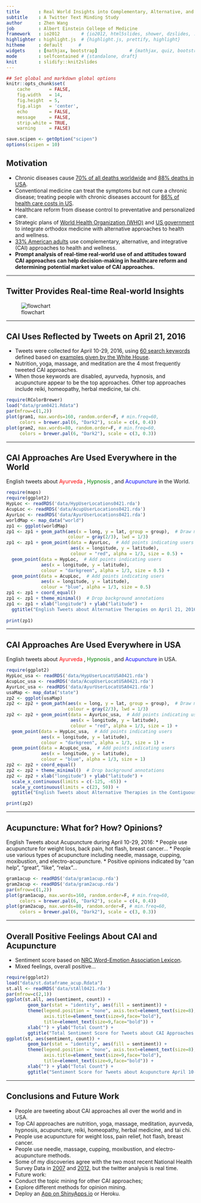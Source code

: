 ```yaml
---
title       : Real World Insights into Complementary, Alternative, and Integrative Health Approaches
subtitle    : A Twitter Text Minding Study
author      : Zhen Wang
job         : Albert Einstein College of Medicine
framework   : io2012        # {io2012, html5slides, shower, dzslides, ...}
highlighter : highlight.js  # {highlight.js, prettify, highlight}
hitheme     : default      # 
widgets     : [mathjax, bootstrap]            # {mathjax, quiz, bootstrap}
mode        : selfcontained # {standalone, draft}
knit        : slidify::knit2slides
---
```


```r
## Set global and markdown global options
knitr::opts_chunk$set(
    cache       = FALSE,     
    fig.width   = 14,       
    fig.height  = 5,       
    fig.align   = 'center',   
    echo        = FALSE,    
    message     = FALSE,     
    strip.white = TRUE,     
    warning     = FALSE)    

save.scipen <- getOption("scipen") 
options(scipen = 10)        
```

## Motivation

* Chronic diseases cause [70% of all deaths worldwide](http://www.who.int/ncds/introduction/en/) and [88% deaths in USA](http://www.who.int/nmh/countries/usa_en.pdf?ua=1). 
* Conventional medicine can treat the symptoms but not cure a chronic disease; treating people with chronic diseases account for [86% of health care costs in US](http://www.cdc.gov/chronicdisease/overview/).
* Healthcare reform from disease control to preventative and personalized care.
* Strategic plans of [World Health Organization (WHO)](http://www.who.int/medicines/publications/traditional/trm_strategy14_23/en/) and [US government](https://nccih.nih.gov/about/ataglance) to integrate orthodox medicine with alternative approaches to health and wellness. 
* [33% American adults](https://nccih.nih.gov/research/statistics/NHIS/2012/key-findings) use complementary, alternative, and integrative (CAI) approaches to health and wellness. 
* **Prompt analysis of real-time real-world use of and attitudes toward CAI approaches can help decision-making in healthcare reform and determining potential market value of CAI approaches.** 

--- 

## Twitter Provides Real-time Real-world Insights
    
![flowchart](FlowChart.png)

---

## CAI Uses Reflected by Tweets on April 21, 2016

* Tweets were collected for April 10-29, 2016, using [60 search keywords](https://github.com/zweinstein/D_I/blob/gh-pages/keywords.txt) defined based on [examples given by the White House](http://www.whccamp.hhs.gov/fr2.html).
* Nutrition, yoga, massage, and meditation are the 4 most frequently tweeted CAI approaches. 
* When those keywords are disabled, ayurveda, hypnosis, and acupuncture appear to be the top approaches. Other top approaches include reiki, homeopathy, herbal medicine, tai chi.

```r
require(RColorBrewer)
load("data/gram0421.Rdata")
par(mfrow=c(1,2))
plot(gram1, max.words=160, random.order=F, # min.freq=60,
     colors = brewer.pal(6, "Dark2"), scale = c(4, 0.4))
plot(gram2, max.words=80, random.order=F, # min.freq=60,
     colors = brewer.pal(6, "Dark2"), scale = c(3, 0.3))
```

---

## CAI Approaches Are Used Everywhere in the World

English tweets about <span style="color:red"> Ayurveda </span>,
<span style="color:green"> Hypnosis </span>, and 
<span style="color:blue"> Acupuncture </span> in the World.

```r
require(maps)
require(ggplot2)
HypLoc <- readRDS('data/HypUserLocations0421.rda')
AcupLoc <- readRDS('data/AcupUserLocations0421.rda')
AyurLoc <- readRDS('data/AyurUserLocations0421.rda')
worldMap <- map_data("world") 
zp1 <- ggplot(worldMap)
zp1 <- zp1 + geom_path(aes(x = long, y = lat, group = group),  # Draw map
                       colour = gray(2/3), lwd = 1/3)
zp1 <- zp1 + geom_point(data = AyurLoc,  # Add points indicating users
                        aes(x = longitude, y = latitude),
                        colour = "red", alpha = 1/3, size = 0.5) +
  geom_point(data = HypLoc,  # Add points indicating users
             aes(x = longitude, y = latitude),
             colour = "darkgreen", alpha = 1/3, size = 0.5) +
  geom_point(data = AcupLoc,  # Add points indicating users
             aes(x = longitude, y = latitude),
             colour = "blue", alpha = 1/3, size = 0.5) 
zp1 <- zp1 + coord_equal()  
zp1 <- zp1 + theme_minimal()  # Drop background annotations
zp1 <- zp1 + xlab("longitude") + ylab("latitude") + 
  ggtitle("English Tweets about Alternative Therapies on April 21, 2016") 
  
print(zp1)
```

---

## CAI Approaches Are Used Everywhere in USA

English tweets about <span style="color:red"> Ayurveda </span>,
<span style="color:green"> Hypnosis </span>, and 
<span style="color:blue"> Acupuncture </span> in USA.

```r
require(ggplot2)
HypLoc_usa <- readRDS('data/HypUserLocatUSA0421.rda')
AcupLoc_usa <- readRDS('data/AcupUserLocatUSA0421.rda')
AyurLoc_usa <- readRDS('data/AyurUserLocatUSA0421.rda')
usaMap <- map_data("state")
zp2 <- ggplot(usaMap) 
zp2 <- zp2 + geom_path(aes(x = long, y = lat, group = group),  # Draw map
                       colour = gray(2/3), lwd = 1/3)
zp2 <- zp2 + geom_point(data = AyurLoc_usa,  # Add points indicating users
                        aes(x = longitude, y = latitude),
                        colour = "red", alpha = 1/3, size = 1) +
  geom_point(data = HypLoc_usa,  # Add points indicating users
             aes(x = longitude, y = latitude),
             colour = "darkgreen", alpha = 1/3, size = 1) +
  geom_point(data = AcupLoc_usa,  # Add points indicating users
             aes(x = longitude, y = latitude),
             colour = "blue", alpha = 1/3, size = 1) 
zp2 <- zp2 + coord_equal()  
zp2 <- zp2 + theme_minimal()  # Drop background annotations
zp2 <- zp2 + xlab("longitude") + ylab("latitude") + 
  scale_x_continuous(limits = c(-125, -65)) +
  scale_y_continuous(limits = c(23, 50)) +
  ggtitle("English Tweets about Alternative Therapies in the Contiguous 48 States on April 21, 2016")

print(zp2)
```

---

## Acupuncture: What for? How? Opinions?

English Tweets about Acupuncture during April 10-29, 2016:
* People use acupuncture for weight loss, back pain, hot flash, breast cancer...
* People use various types of acupuncture including needle, massage, cupping, moxibustion, and electro-acupuncture.
* Positive opinions indicated by "can help", "great", "like", "relax"...

```r
gram1acup <- readRDS('data/gram1acup.rda')
gram2acup <- readRDS('data/gram2acup.rda')
par(mfrow=c(1,2))
plot(gram1acup, max.words=160, random.order=F, # min.freq=60,
     colors = brewer.pal(6, "Dark2"), scale = c(4, 0.4))
plot(gram2acup, max.words=80, random.order=F, # min.freq=60,
     colors = brewer.pal(6, "Dark2"), scale = c(3, 0.3))
```

---

## Overall Positive Feelings About CAI and Acupuncture

* Sentiment score based on [NRC Word-Emotion Association Lexicon](http://saifmohammad.com/WebPages/NRC-Emotion-Lexicon.htm). 
* Mixed feelings, overall positive... 

```r
require(ggplot2)
load("data/st.dataframe_acup.Rdata")
st.all <- readRDS('data/stAll0421.rda')
par(mfrow=c(2,1))
ggplot(st.all, aes(sentiment, count)) +
        geom_bar(stat = "identity", aes(fill = sentiment)) +
        theme(legend.position = "none", axis.text=element_text(size=8),
              axis.title=element_text(size=9,face="bold"),
              title=element_text(size=9,face="bold")) +
        xlab("") + ylab("Total Count") + 
        ggtitle("Total Sentiment Score for Tweets about CAI Approaches April 21, 2016")
ggplot(st, aes(sentiment, count)) +
        geom_bar(stat = "identity", aes(fill = sentiment)) +
        theme(legend.position = "none", axis.text=element_text(size=8),
              axis.title=element_text(size=9,face="bold"),
              title=element_text(size=9,face="bold")) +
        xlab("") + ylab("Total Count") + 
        ggtitle("Sentiment Score for Tweets about Acupuncture April 10-29, 2016")
```

---

## Conclusions and Future Work
* People are tweeting about CAI approaches all over the world and in USA.
* Top CAI approaches are nutrition, yoga, massage, meditation, ayurveda, hypnosis, acupuncture, reiki, homeopathy, herbal medicine, and tai chi.
 - People use acupuncture for weight loss, pain relief, hot flash, breast cancer.
 - People use needle, massage, cupping, moxibustion, and electro-acupuncture methods.
* Some of my discoveries agree with the two most recent National Health Survey Data in [2007](https://nccih.nih.gov/research/statistics/2007/camsurvey_fs1.htm#health) and [2012](https://nccih.nih.gov/research/statistics/NHIS/2012/key-findings), but the twitter analysis is real time.
* Future work:
 - Conduct the topic mining for other CAI approaches;
 - Explore different methods for opinion mining.
 - Deploy an [App on ShinyApps.io](https://zw-einstein.shinyapps.io/ShinyMap/) or Heroku.
